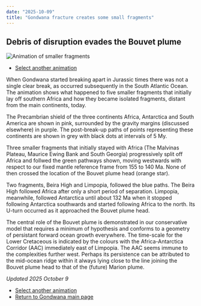 ```yaml
---
date: "2025-10-09"
title: "Gondwana fracture creates some small fragments"
---
```


## Debris of disruption evades the Bouvet plume

![Animation of smaller fragments](./assets/shun.gif)

* [Select another animation](../animations)

When Gondwana started breaking apart in Jurassic times there was not a single clear break, as occurred subsequently in the South Atlantic Ocean.  The animation shows what happened to five smaller fragments that initially lay off southern Africa and how they became isolated fragments, distant from the main continents, today.

The Precambrian shield of the three continents Africa, Antarctica and South America are shown in pink, surrounded by the gravity margins (discussed elsewhere) in purple.  The post-break-up paths of points representing these continents are shown in grey with black dots at intervals of 5 My.

Three smaller fragments that initially stayed with Africa (The Malvinas Plateau, Maurice Ewing Bank and South Georgia) progressively split off Africa and follwed the green pathways shown, moving westwards with respect to our fixed mantle reference frame from 155 to 140 Ma.  None of then crossed the location of the Bouvet plume head (orange star).

Two fragments, Beira High and Limpopia, followed the blue paths.  The Beira High followed Africa after only a short period of separation.  Limpopia, meanwhile, followed Antarctica until about 132 Ma when it stopped following Antarctica southwards and started following Africa to the north. Its U-turn occurred as it approached the Bouvet plume head.

The central role of the Bouvet plume is demonstrated in our conservative model that requires a minimum of hypothesis and conforms to a geometry of persistant forward ocean growth everywhere.  The time-scale for the Lower Cretaceous is indicated by the colours with the Africa-Antarctica Corridor (AAC) immediately east of Limpopia. The AAC seems immune to the complexities further west.  Perhaps its persistence can be attributed to the mid-ocean ridge within it always lying close to the line joining the Bouvet plume head to that of the (future) Marion plume.

*Updated 2025 October 9*

* [Select another animation](../animations)
* [Return to Gondwana main page](../../gondwana)
